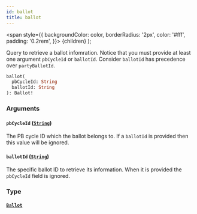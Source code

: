 ```yaml
---
id: ballot
title: ballot
---
```


<span
style={{
      backgroundColor: color,
      borderRadius: '2px',
      color: '#fff',
      padding: '0.2rem',
    }}>
{children}
</span>
);

Query to retrieve a ballot infomration. Notice that you must provide at least one argument `pbCycleId` or `ballotId`. Consider `ballotId` has precedence over `partyBallotId`.

```graphql
ballot(
  pbCycleId: String
  ballotId: String
): Ballot!

```

### Arguments

#### `pbCycleId` ([`String`](/docs/api/scalars/string))

The PB cycle ID which the ballot belongs to. If a `ballotId` is provided then this value will be ignored.

#### `ballotId` ([`String`](/docs/api/scalars/string))

The specific ballot ID to retrieve its information. When it is provided the `pbCycleId` field is ignored.

### Type

#### [`Ballot`](/docs/api/objects/ballot)
